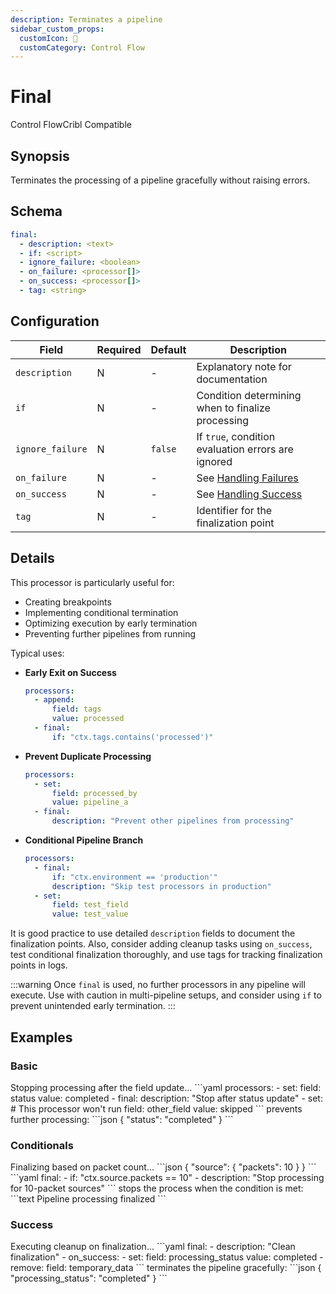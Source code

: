 ```yaml
---
description: Terminates a pipeline
sidebar_custom_props: 
  customIcon: 🏁
  customCategory: Control Flow
---
```


# Final

<span className="theme-doc-version-badge badge badge--primary">Control Flow</span><span className="theme-doc-version-badge badge badge--secondary">Cribl Compatible</span>

## Synopsis

Terminates the processing of a pipeline gracefully without raising errors.

## Schema

```yaml
final:
  - description: <text>
  - if: <script>
  - ignore_failure: <boolean>
  - on_failure: <processor[]>
  - on_success: <processor[]>
  - tag: <string>
```

## Configuration

|Field|Required|Default|Description|
|---|---|---|---|
|`description`|N|-|Explanatory note for documentation|
|`if`|N|-|Condition determining when to finalize processing|
|`ignore_failure`|N|`false`|If `true`, condition evaluation errors are ignored|
|`on_failure`|N|-|See [Handling Failures](../handling-failures.mdx)|
|`on_success`|N|-|See [Handling Success](../handling-success.mdx)|
|`tag`|N|-|Identifier for the finalization point|

## Details

This processor is particularly useful for:

- Creating breakpoints
- Implementing conditional termination
- Optimizing execution by early termination
- Preventing further pipelines from running

Typical uses:

* **Early Exit on Success**

   ```yaml
   processors:
     - append:
         field: tags
         value: processed
     - final:
         if: "ctx.tags.contains('processed')"
   ```

* **Prevent Duplicate Processing**

   ```yaml
   processors:
     - set:
         field: processed_by
         value: pipeline_a
     - final:
         description: "Prevent other pipelines from processing"
   ```

* **Conditional Pipeline Branch**
 
   ```yaml
   processors:
     - final:
         if: "ctx.environment == 'production'"
         description: "Skip test processors in production"
     - set:
         field: test_field
         value: test_value
   ```

It is good practice to use detailed `description` fields to document the finalization points. Also, consider adding cleanup tasks using `on_success`, test conditional finalization thoroughly, and use tags for tracking finalization points in logs.

:::warning
Once `final` is used, no further processors in any pipeline will execute. Use with caution in multi-pipeline setups, and consider using `if` to prevent unintended early termination.
:::

## Examples

### Basic

<ExampleGrid>
  <CommentCol>
    Stopping processing after the field update...
  </CommentCol>
  <CodeCol>
    ```yaml
    processors:
      - set:
          field: status
          value: completed
      - final:
          description: "Stop after status update"
      - set:  # This processor won't run
          field: other_field
          value: skipped
    ```
  </CodeCol>
  <CommentCol>
    prevents further processing:
  </CommentCol>
  <CodeCol>
    ```json
    {
      "status": "completed"
    }
    ```
  </CodeCol>
</ExampleGrid>

### Conditionals

<ExampleGrid>
  <CommentCol>
    Finalizing based on packet count...
  </CommentCol>
  <CodeCol>
    ```json
    {
      "source": {
        "packets": 10
      }
    }
    ```
    ```yaml
    final:
      - if: "ctx.source.packets == 10"
      - description: "Stop processing for 10-packet sources"
    ```
  </CodeCol>
  <CommentCol>
    stops the process when the condition is met:
  </CommentCol>
  <CodeCol>
    ```text
    Pipeline processing finalized
    ```
  </CodeCol>
</ExampleGrid>

### Success

<ExampleGrid>
  <CommentCol>
    Executing cleanup on finalization...
  </CommentCol>
  <CodeCol>
    ```yaml
    final:
      - description: "Clean finalization"
      - on_success:
          - set:
              field: processing_status
              value: completed
          - remove:
              field: temporary_data
    ```
  </CodeCol>
  <CommentCol>
    terminates the pipeline gracefully:
  </CommentCol>
  <CodeCol>
    ```json
    {
      "processing_status": "completed"
    }
    ```
  </CodeCol>
</ExampleGrid>
